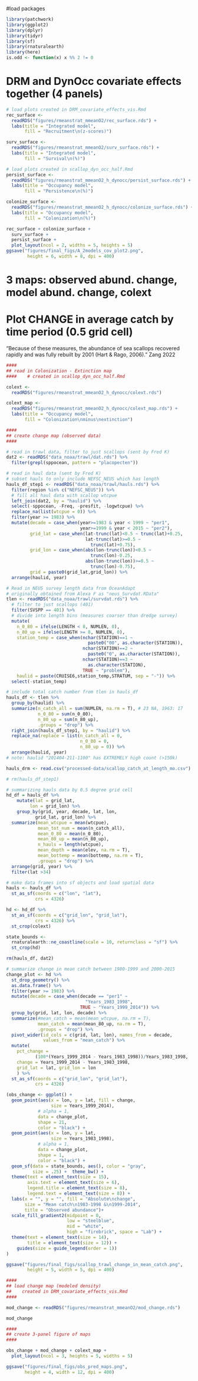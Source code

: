 #load packages
```r
library(patchwork)
library(ggplot2)
library(dplyr)
library(tidyr)
library(sf)
library(rnaturalearth)
library(here)
is.odd <- function(x) x %% 2 != 0
```
# DRM and DynOcc covariate effects together (4 panels)
```r

# load plots created in DRM_covariate_effects_vis.Rmd
rec_surface <- 
  readRDS("figures/rmeanstrat_mmeanO2/rec_surface.rds") +
  labs(title = "Integrated model",
       fill = "Recruitment\n(z-scores)")

surv_surface <- 
  readRDS("figures/rmeanstrat_mmeanO2/surv_surface.rds") +
  labs(title = "Integrated model",
       fill = "Survival\n(%)")

# load plots created in scallop_dyn_occ_half.Rmd
persist_surface <- 
  readRDS("figures/rmeanstrat_mmeanO2_h_dynocc/persist_surface.rds") +
  labs(title = "Occupancy model",
       fill = "Persistence\n(%)")

colonize_surface <- 
  readRDS("figures/rmeanstrat_mmeanO2_h_dynocc/colonize_surface.rds") +
  labs(title = "Occupancy model",
       fill = "Colonization\n(%)")

rec_surface + colonize_surface + 
  surv_surface + 
  persist_surface +
  plot_layout(ncol = 2, widths = 5, heights = 5)
ggsave("figures/final_figs/A_2models_cov_plot2.png",
        height = 6, width = 8, dpi = 400)
```
# 3 maps: observed abund. change, model abund. change, colext

# Plot CHANGE in average catch by time period (0.5 grid cell)
"Because of these measures, the abundance of sea scallops
recovered rapidly and was fully rebuilt by 2001 (Hart &
Rago, 2006)." Zang 2022
```r
####
## read in Colonization - Extinction map 
####    # created in scallop_dyn_occ_half.Rmd

colext <- 
  readRDS("figures/rmeanstrat_mmeanO2_h_dynocc/colext.rds")

colext_map <- 
  readRDS("figures/rmeanstrat_mmeanO2_h_dynocc/colext_map.rds") +
  labs(title = "Occupancy model",
       fill = "Colonization\nminus\nextinction")

####
## create change map (observed data)
####

# read in trawl data, filter to just scallops (sent by Fred K)
dat2 <- readRDS("data_noaa/trawl/dat.rds") %>%
  filter(grepl(sppocean, pattern = "placopecten"))

# read in haul data (sent by Fred K)
# subset hauls to only include NEFSC_NEUS which has length
hauls_df_step1 <- readRDS("data_noaa/trawl/hauls.rds") %>%
  filter(region %in% c("NEFSC_NEUS")) %>%
  # fill all haul data with scallop wtcpue
  left_join(dat2, by = "haulid") %>%
  select(-sppocean, -Freq, -presfit, -logwtcpue) %>%
  replace_na(list(wtcpue = 0)) %>%
  filter(year >= 1983) %>%
  mutate(decade = case_when(year>=1983 & year < 1999 ~ "per1",
                            year>=1999 & year < 2015 ~ "per2"),
         grid_lat = case_when(lat-trunc(lat)<0.5 ~ trunc(lat)+0.25,
                              lat-trunc(lat)>=0.5 ~ 
                                trunc(lat)+0.75),
         grid_lon = case_when(abs(lon-trunc(lon))<0.5 ~ 
                                trunc(lon)-0.25,
                              abs(lon-trunc(lon))>=0.5 ~ 
                                trunc(lon)-0.75),
         grid = paste0(grid_lat,grid_lon)) %>%
  arrange(haulid, year)

# Read in NEUS survey length data from OceanAdapt 
# originally obtained from Alexa F as "neus_Survdat.RData"
tlen <- readRDS("data_noaa/trawl/survdat.rds") %>%
  # filter to just scallops (401)
  filter(SVSPP == 401) %>%
  # divide into length bins (measures coarser than dredge survey)
  mutate(
    n_0_80 = ifelse(LENGTH < 8, NUMLEN, 0),
    n_80_up = ifelse(LENGTH >= 8, NUMLEN, 0),
    station_temp = case_when(nchar(STATION)==1 ~ 
                               paste0("00", as.character(STATION)),
                             nchar(STATION)==2 ~
                               paste0("0", as.character(STATION)),
                             nchar(STATION)==3 ~
                               as.character(STATION),
                             TRUE ~ "problem"),
    haulid = paste(CRUISE6,station_temp,STRATUM, sep = "-")) %>%
  select(-station_temp)

# include total catch number from tlen in hauls_df
hauls_df <- tlen %>%
  group_by(haulid) %>%
  summarize(n_catch_all = sum(NUMLEN, na.rm = T), # 23 NA, 1963: 17
            n_0_80 = sum(n_0_80),
            n_80_up = sum(n_80_up), 
            .groups = "drop") %>%
  right_join(hauls_df_step1, by = "haulid") %>%
  replace_na(replace = list(n_catch_all = 0,
                            n_0_80 = 0,
                            n_80_up = 0)) %>%
  arrange(haulid, year)
# note: haulid "201404-211-1100" has EXTREMELY high count (>150k)

hauls_drm <- read.csv("processed-data/scallop_catch_at_length_mo.csv")

# rm(hauls_df_step1)

# summarizing hauls data by 0.5 degree grid cell
hd_df = hauls_df %>%
    mutate(lat = grid_lat,
         lon = grid_lon) %>%
    group_by(grid, year, decade, lat, lon, 
           grid_lat, grid_lon) %>%
  summarize(mean_wtcpue = mean(wtcpue),
            mean_tot_num = mean(n_catch_all),
            mean_0_80 = mean(n_0_80),
            mean_80_up = mean(n_80_up),
            n_hauls = length(wtcpue),
            mean_depth = mean(elev, na.rm = T),
            mean_bottemp = mean(bottemp, na.rm = T),
            .groups = "drop") %>%
  arrange(grid, year) %>%
  filter(lat >34)

# make data frames into sf objects and load spatial data
hauls <- hauls_df %>%
  st_as_sf(coords = c("lon", "lat"),
           crs = 4326)

hd <- hd_df %>%
  st_as_sf(coords = c("grid_lon", "grid_lat"),
           crs = 4326) %>%
  st_crop(colext)

state_bounds <- 
  rnaturalearth::ne_coastline(scale = 10, returnclass = "sf") %>%
  st_crop(hd)

rm(hauls_df, dat2)

# summarize change in mean catch between 1980-1999 and 2000-2015
change_plot <- hd %>%
  st_drop_geometry() %>%
  as.data.frame() %>%
  filter(year >= 1983) %>%
  mutate(decade = case_when(decade == "per1" ~ 
                              "Years_1983_1998",
                            TRUE ~ "Years_1999_2014")) %>%
  group_by(grid, lat, lon, decade) %>%
  summarize(#mean_catch = mean(mean_wtcpue, na.rm = T),
            mean_catch = mean(mean_80_up, na.rm = T),
            .groups = "drop") %>%
  pivot_wider(id_cols = c(grid, lat, lon), names_from = decade,
              values_from = "mean_catch") %>%
  mutate(
    pct_change = 
           (100*(Years_1999_2014 - Years_1983_1998))/Years_1983_1998,
    change = Years_1999_2014 - Years_1983_1998,
    grid_lat = lat, grid_lon = lon
    ) %>%
  st_as_sf(coords = c("grid_lon", "grid_lat"),
           crs = 4326) 

(obs_change <- ggplot() +
  geom_point(aes(x = lon, y = lat, fill = change,
                 size = Years_1999_2014), 
            # alpha = 1,
            data = change_plot,
            shape = 21,
            color = "black") +
  geom_point(aes(x = lon, y = lat,
                 size = Years_1983_1998), 
            # alpha = 1,
            data = change_plot,
            shape = 1,
            color = "black") +
  geom_sf(data = state_bounds, aes(), color = "gray",
          size = .25) +  theme_bw() +
  theme(text = element_text(size = 15),
        axis.text = element_text(size = 6),
        legend.title = element_text(size = 8),
        legend.text = element_text(size = 8)) +
  labs(x = "", y = "", fill = "Absolute\nchange",
       size = "Mean catch\n1983-1998 &\n1999-2014",
       title = "Observed abundance")+ 
  scale_fill_gradient2(midpoint = 0, 
                       low = "steelblue", 
                       mid = "white",
                       high = "firebrick", space = "Lab") +
  theme(text = element_text(size = 14),
        title = element_text(size = 12)) + 
    guides(size = guide_legend(order = 1))
)

ggsave("figures/final_figs/scallop_trawl_change_in_mean_catch.png",
        height = 5, width = 5, dpi = 400)

####
## load change map (modeled density)
##    created in DRM_covariate_effects_vis.Rmd
####

mod_change <- readRDS("figures/rmeanstrat_mmeanO2/mod_change.rds")

mod_change

####
## create 3-panel figure of maps
####

obs_change + mod_change + colext_map + 
  plot_layout(ncol = 3, heights = 5, widths = 5)

ggsave("figures/final_figs/obs_pred_maps.png",
       height = 4, width = 12, dpi = 400)

```
